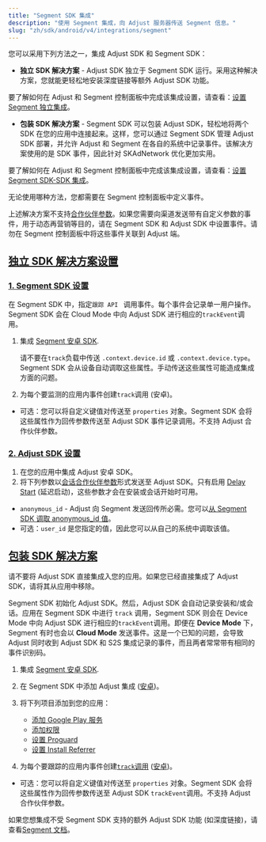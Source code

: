 ```yaml
---
title: "Segment SDK 集成"
description: "使用 Segment 集成，向 Adjust 服务器传送 Segment 信息。"
slug: "zh/sdk/android/v4/integrations/segment"
---
```


您可以采用下列方法之一，集成 Adjust SDK 和 Segment SDK：

-  **独立 SDK 解决方案** \- Adjust SDK 独立于 Segment SDK 运行。采用这种解决方案，您就能更轻松地安装深度链接等额外 Adjust SDK 功能。

要了解如何在 Adjust 和 Segment 控制面板中完成该集成设置，请查看：[设置 Segment 独立集成](https://help.adjust.com/zh/article/set-up-segment-independent-integration)。

-  **包装 SDK 解决方案** \- Segment SDK 可以包装 Adjust SDK，轻松地将两个 SDK 在您的应用中连接起来。这样，您可以通过 Segment SDK 管理 Adjust SDK 部署，并允许 Adjust 和 Segment 在各自的系统中记录事件。该解决方案使用的是 SDK 事件，因此针对 SKAdNetwork 优化更加实用。

要了解如何在 Adjust 和 Segment 控制面板中完成该集成设置，请查看：[设置 Segment SDK\-SDK 集成](https://help.adjust.com/zh/article/set-up-segment-sdk-sdk-integration)。

无论使用哪种方法，您都需要在 Segment 控制面板中定义事件。

<Callout type="warning">

上述解决方案不支持[合作伙伴参数](/en/sdk/android/features/events#add-partner-parameters)。如果您需要向渠道发送带有自定义参数的事件，用于动态再营销等目的，请在 Segment SDK 和 Adjust SDK 中设置事件。请勿在 Segment 控制面板中将这些事件关联到 Adjust 端。

</Callout>

## [独立 SDK 解决方案设置](independent-sdk-solution-setup)

### [1\. Segment SDK 设置](1-segment-sdk-setup)

在 Segment SDK 中，指定`跟踪 API ` 调用事件。每个事件会记录单一用户操作。Segment SDK 会在 Cloud Mode 中向 Adjust SDK 进行相应的`trackEvent`调用。

1. 集成 [Segment 安卓 SDK](https://segment.com/docs/connections/sources/catalog/libraries/mobile/android).

   <Callout type="note">

   请不要在`track`负载中传送 `.context.device.id` 或 `.context.device.type`。Segment SDK 会从设备自动调取这些属性。手动传送这些属性可能造成集成方面的问题。

   </Callout>

2. 为每个要监测的应用内事件创建`track`调用 \(安卓\)。

-  可选：您可以将自定义键值对传送至 `properties` 对象。Segment SDK 会将这些属性作为回传参数传送至 Adjust SDK 事件记录调用。不支持 Adjust 合作伙伴参数。

### [2\. Adjust SDK 设置](2-adjust-sdk-setup)

1. 在您的应用中集成 Adjust 安卓 SDK。
2. 将下列参数以[会话合作伙伴参数](/en/sdk/android/features/session-parameters#session-partner-parameters)形式发送至 Adjust SDK。只有启用 [Delay Start](/en/sdk/android/features/session-parameters#delay-start) \(延迟启动\)，这些参数才会在安装或会话开始时可用。

-  `anonymous_id` \- Adjust 向 Segment 发送回传所必需。您可以[从 Segment SDK 调取 anonymous_id 值](https://segment.com/docs/connections/sources/catalog/libraries/mobile/android/#anonymousid)。
-  可选：`user_id` 是您指定的值，因此您可以从自己的系统中调取该值。

## [包装 SDK 解决方案](wrapped-sdk-solution)

<Callout type="important">

请不要将 Adjust SDK 直接集成入您的应用。如果您已经直接集成了 Adjust SDK，请将其从应用中移除。

</Callout>

Segment SDK 初始化 Adjust SDK。然后，Adjust SDK 会自动记录安装和/或会话。应用在 Segment SDK 中进行 `track` 调用，Segment SDK 则会在 Device Mode 中向 Adjust SDK 进行相应的`trackEvent`调用。即便在 **Device Mode** 下，Segment 有时也会以 **Cloud Mode** 发送事件。这是一个已知的问题，会导致 Adjust 同时收到 Adjust SDK 和 S2S 集成记录的事件，而且两者常常带有相同的事件识别码。

1. 集成 [Segment 安卓 SDK](https://segment.com/docs/connections/sources/catalog/libraries/mobile/android/).
2. 在 Segment SDK 中添加 Adjust 集成 \([安卓](https://segment.com/docs/connections/destinations/catalog/adjust/#android)\)。
3. 将下列项目添加到您的应用：

   -  [添加 Google Play 服务](/en/sdk/android#2-add-google-play-services)
   -  [添加权限](/en/sdk/android#3-add-permissions)
   -  [设置 Proguard](/en/sdk/android#4-set-up-proguard)
   -  [设置 Install Referrer](/en/sdk/android#5-set-up-install-referrer)

4. 为每个要跟踪的应用内事件创建[`track`调用](https://segment.com/docs/connections/spec/track/) \([安卓](https://segment.com/docs/connections/sources/catalog/libraries/mobile/android/#track)\)。

-  可选：您可以将自定义键值对传送至 `properties` 对象。Segment SDK 会将这些属性作为回传参数传送至 Adjust SDK `trackEvent`调用。不支持 Adjust 合作伙伴参数。

<Callout type="note">

如果您想集成不受 Segment SDK 支持的额外 Adjust SDK 功能 \(如深度链接\)，请查看[Segment 文档](https://segment.com/docs/connections/sources/catalog/libraries/mobile/Android/Android-faqs/#how-do-i-know-when-a-destination-is-initialized)。

</Callout>
